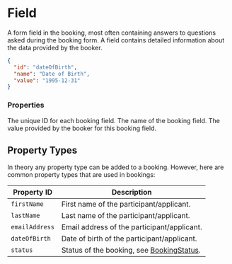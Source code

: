 
# Field

A form field in the booking, most often containing answers to questions asked during the booking form. A field contains detailed information about the data provided by the booker.

```json
{
  "id": "dateOfBirth",
  "name": "Date of Birth",
  "value": "1995-12-31"
}
```

### Properties

<Property name="id" type="string">
  The unique ID for each booking field.
</Property>

<Property name="name" type="string">
  The name of the booking field.
</Property>

<Property name="value" type="string">
  The value provided by the booker for this booking field.
</Property>

## Property Types

In theory any property type can be added to a booking. However, here are common property types that are used in bookings:

| Property ID    | Description                                                          |
| -------------- | -------------------------------------------------------------------- |
| `firstName`    | First name of the participant/applicant.                             |
| `lastName`     | Last name of the participant/applicant.                              |
| `emailAddress` | Email address of the participant/applicant.                          |
| `dateOfBirth`  | Date of birth of the participant/applicant.                          |
| `status`       | Status of the booking, see [BookingStatus](/entities/bookingStatus). |

